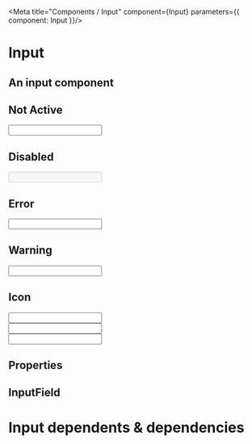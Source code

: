 

<Meta title="Components / Input" component={Input} parameters={{ component: Input }}/>

# Input

## An input component
 

## Not Active
<Preview>
    <Input
     ariaLabel="Text Input" 
    />
</Preview>

## Disabled 
<Preview>
    <Input
    ariaLabel="Disabled Input" 
    disabled
    />
</Preview>

## Error

<Preview>
    <Input
    inError
    ariaLabel="Error Input"
    />
</Preview>

## Warning

<Preview>
    <Input
    inWarning
    ariaLabel="Warning Input"
    />
</Preview>

## Icon

<Preview>
    <Input
    icon="search"
    ariaLabel="Icon Input"
    />
    <br/>
     <Input
     inError
    icon="times-circle"
    ariaLabel="Icon Input"
    />
        <br/>
     <Input
     inWarning
    icon="exclamation-circle"
    ariaLabel="Icon Input"
    />
</Preview>

## Properties

<Props of={Input} />


## InputField

<Preview>
    <InputField
        id="TestInput"
        label="Input Field"
        hint="Type something into the input above"
        required
        inError
        validationMessage="Invalid entry."
     />
</Preview>

# Input dependents & dependencies
<DependenciesTable titleDependencies='Dependencies' titleDependents='Dependents' of={Input} />
